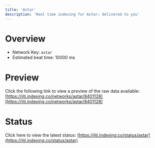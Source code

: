 ```yaml
---
title: 'Astar'
description: 'Real time indexing for Astar; delivered to you'
---
```


# Overview
- Network Key: `astar`
- Estimated beat time: 10000 ms

# Preview
Click the following link to view a preview of the raw data available: [https://jiti.indexing.co/networks/astar/8401128](https://jiti.indexing.co/networks/astar/8401128)

# Status
Click here to view the latest status: [https://jiti.indexing.co/status/astar](https://jiti.indexing.co/status/astar)
